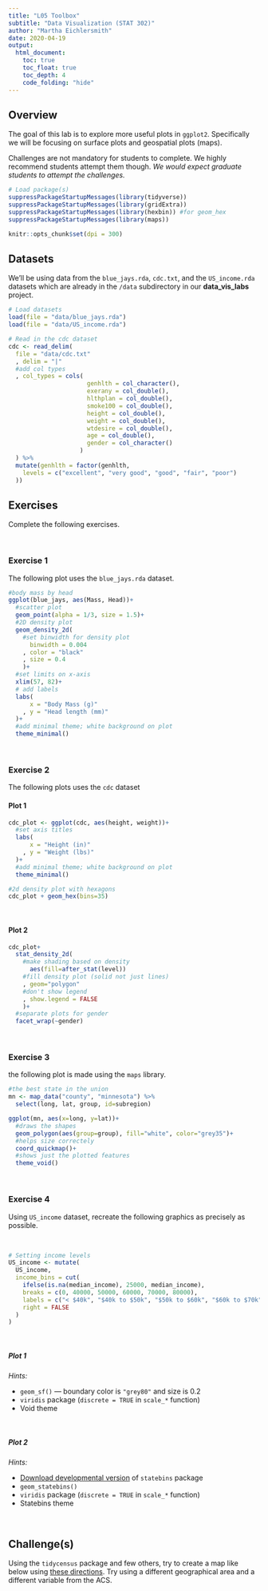 ```yaml
---
title: "L05 Toolbox"
subtitle: "Data Visualization (STAT 302)"
author: "Martha Eichlersmith"
date: 2020-04-19
output:
  html_document:
    toc: true
    toc_float: true
    toc_depth: 4
    code_folding: "hide"
---
```


## Overview

The goal of this lab is to explore more useful plots in `ggplot2`. Specifically we will be focusing on surface plots and geospatial plots (maps).

Challenges are not mandatory for students to complete. We highly recommend students attempt them though. *We would expect graduate students to attempt the challenges.*

```r
# Load package(s)
suppressPackageStartupMessages(library(tidyverse))
suppressPackageStartupMessages(library(gridExtra))
suppressPackageStartupMessages(library(hexbin)) #for geom_hex 
suppressPackageStartupMessages(library(maps))

knitr::opts_chunk$set(dpi = 300) 
```

## Datasets

We'll be using data from the `blue_jays.rda`, `cdc.txt`, and the `US_income.rda` datasets which are already in the `/data` subdirectory in our **data_vis_labs** project. 

```r
# Load datasets
load(file = "data/blue_jays.rda")
load(file = "data/US_income.rda")

# Read in the cdc dataset
cdc <- read_delim(
  file = "data/cdc.txt"
  , delim = "|"
  #add col types 
  , col_types = cols(
                      genhlth = col_character(),
                      exerany = col_double(),
                      hlthplan = col_double(),
                      smoke100 = col_double(),
                      height = col_double(),
                      weight = col_double(),
                      wtdesire = col_double(),
                      age = col_double(),
                      gender = col_character()
                    )
  ) %>%
  mutate(genhlth = factor(genhlth,
    levels = c("excellent", "very good", "good", "fair", "poor")
  ))
```


## Exercises

Complete the following exercises.

<br>

### Exercise 1

The following plot uses the `blue_jays.rda` dataset.


```r
#body mass by head
ggplot(blue_jays, aes(Mass, Head))+
  #scatter plot 
  geom_point(alpha = 1/3, size = 1.5)+
  #2D density plot 
  geom_density_2d(
    #set binwidth for density plot
      binwidth = 0.004
    , color = "black"
    , size = 0.4
    )+
  #set limits on x-axis 
  xlim(57, 82)+
  # add labels 
  labs(
      x = "Body Mass (g)"
    , y = "Head length (mm)"
  )+
  #add minimal theme; white background on plot
  theme_minimal()
```


<br>

### Exercise 2

The following plots uses the `cdc` dataset

#### Plot 1


```r
cdc_plot <- ggplot(cdc, aes(height, weight))+
  #set axis titles 
  labs(
      x = "Height (in)"
    , y = "Weight (lbs)"
  )+
  #add minimal theme; white background on plot
  theme_minimal()

#2d density plot with hexagons
cdc_plot + geom_hex(bins=35)
```



<br>

#### Plot 2


```r
cdc_plot+
  stat_density_2d(
    #make shading based on density 
      aes(fill=after_stat(level))
    #fill density plot (solid not just lines)
    , geom="polygon"
    #don't show legend 
    , show.legend = FALSE
    )+
  #separate plots for gender
  facet_wrap(~gender)
```



<br>

### Exercise 3

the following plot is made using the `maps` library.  

```r
#the best state in the union 
mn <- map_data("county", "minnesota") %>% 
  select(long, lat, group, id=subregion)

ggplot(mn, aes(x=long, y=lat))+
  #draws the shapes 
  geom_polygon(aes(group=group), fill="white", color="grey35")+
  #helps size correctely 
  coord_quickmap()+
  #shows just the plotted features 
  theme_void()
```

<br>  

### Exercise 4

Using `US_income` dataset, recreate the following graphics as precisely as possible.

<br>

```r
# Setting income levels
US_income <- mutate(
  US_income,
  income_bins = cut(
    ifelse(is.na(median_income), 25000, median_income),
    breaks = c(0, 40000, 50000, 60000, 70000, 80000),
    labels = c("< $40k", "$40k to $50k", "$50k to $60k", "$60k to $70k", "> $70k"),
    right = FALSE
  )
)
```

<br>


##### Plot 1

*Hints:*

- `geom_sf()` --- boundary color is `"grey80"` and size is 0.2
- `viridis` package (`discrete = TRUE` in `scale_*` function)
- Void theme

<br>

##### Plot 2

*Hints:*

- [Download developmental version](https://github.com/hrbrmstr/statebins) of `statebins` package
- `geom_statebins()`
- `viridis` package (`discrete = TRUE` in `scale_*` function)
- Statebins theme

<br>

## Challenge(s)

Using the `tidycensus` package and few others, try to create a map like below using [these directions](https://walkerke.github.io/tidycensus/articles/spatial-data.html). Try using a different geographical area and a different variable from the ACS.

<br>

